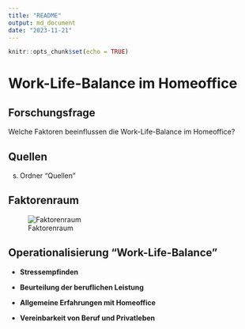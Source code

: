 ```yaml
---
title: "README"
output: md_document
date: "2023-11-21"
---
```


```r
knitr::opts_chunk$set(echo = TRUE)
```

# Work-Life-Balance im Homeoffice

## Forschungsfrage
Welche Faktoren beeinflussen die Work-Life-Balance im Homeoffice?

## Quellen

s. Ordner "Quellen"

## Faktorenraum
![Faktorenraum](Readme_files/Homeoffice/Faktorenraum Homeoffice.png)

## Operationalisierung "Work-Life-Balance"

* **Stressempfinden** 

* **Beurteilung der beruflichen Leistung**

* **Allgemeine Erfahrungen mit Homeoffice**

* **Vereinbarkeit von Beruf und Privatleben**